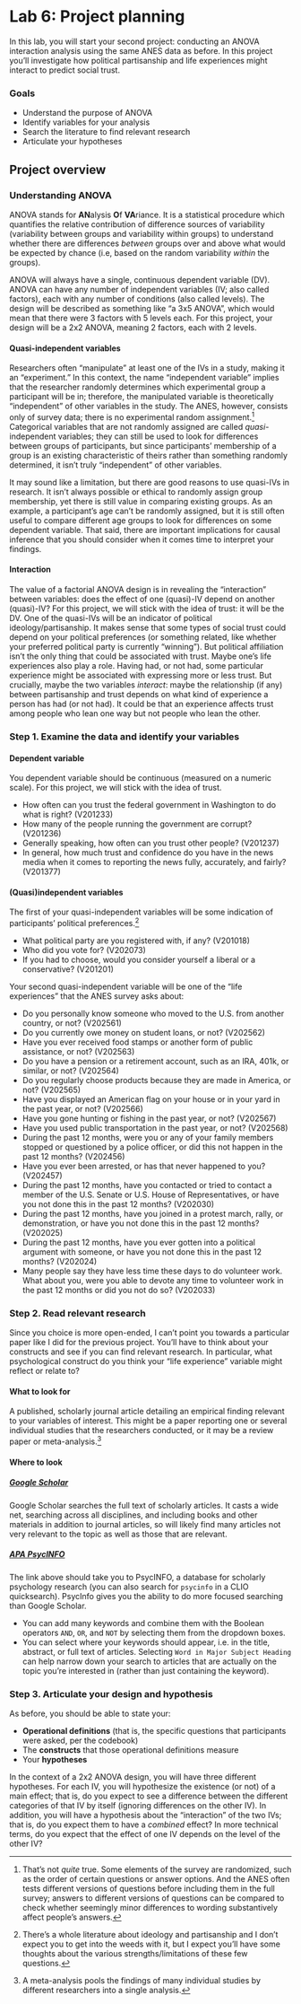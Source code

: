 # Lab 6: Project planning {.unnumbered}

In this lab, you will start your second project: conducting an ANOVA interaction analysis using the same ANES data as before. In this project you'll investigate how political partisanship and life experiences might interact to predict social trust.


### Goals

- Understand the purpose of ANOVA
- Identify variables for your analysis
- Search the literature to find relevant research
- Articulate your hypotheses


## Project overview

### Understanding ANOVA

ANOVA stands for <b>AN</b>alysis <b>O</b>f <b>VA</b>riance. It is a statistical procedure which quantifies the relative contribution of difference sources of variability (variability between groups and variability within groups) to understand whether there are differences *between* groups over and above what would be expected by chance (i.e, based on the random variability *within* the groups).

ANOVA will always have a single, continuous dependent variable (DV). ANOVA can have any number of independent variables (IV; also called factors), each with any number of conditions (also called levels). The design will be described as something like "a 3x5 ANOVA", which would mean that there were 3 factors with 5 levels each. For this project, your design will be a 2x2 ANOVA, meaning 2 factors, each with 2 levels.

#### Quasi-independent variables

Researchers often "manipulate" at least one of the IVs in a study, making it an "experiment." In this context, the name "independent variable" implies that the researcher randomly determines which experimental group a participant will be in; therefore, the manipulated variable is theoretically "independent" of other variables in the study. The ANES, however, consists only of survey data; there is no experimental random assignment.[^random-note] Categorical variables that are not randomly assigned are called *quasi*-independent variables; they can still be used to look for differences between groups of participants, but since participants' membership of a group is an existing characteristic of theirs rather than something randomly determined, it isn't truly "independent" of other variables.

It may sound like a limitation, but there are good reasons to use quasi-IVs in research. It isn't always possible or ethical to randomly assign group membership, yet there is still value in comparing existing groups. As an example, a participant's age can't be randomly assigned, but it is still often useful to compare different age groups to look for differences on some dependent variable. That said, there are important implications for causal inference that you should consider when it comes time to interpret your findings.

#### Interaction

The value of a factorial ANOVA design is in revealing the "interaction" between variables: does the effect of one (quasi)-IV depend on another (quasi)-IV? For this project, we will stick with the idea of trust: it will be the DV. One of the quasi-IVs will be an indicator of political ideology/partisanship. It makes sense that some types of social trust could depend on your political preferences (or something related, like whether your preferred political party is currently "winning"). But political affiliation isn't the only thing that could be associated with trust. Maybe one's life experiences also play a role. Having had, or not had, some particular experience might be associated with expressing more or less trust. But crucially, maybe the two variables *interact*: maybe the relationship (if any) between partisanship and trust depends on what kind of experience a person has had (or not had). It could be that an experience affects trust among people who lean one way but not people who lean the other.


### Step 1. Examine the data and identify your variables

#### Dependent variable

You dependent variable should be continuous (measured on a numeric scale). For this project, we will stick with the idea of trust. 

- How often can you trust the federal government in Washington to do what is right? (V201233)
- How many of the people running the government are corrupt? (V201236)
- Generally speaking, how often can you trust other people? (V201237)
- In general, how much trust and confidence do you have in the news media when it comes to reporting the news fully, accurately, and fairly? (V201377)

#### (Quasi)independent variables

The first of your quasi-independent variables will be some indication of participants' political preferences.^[There's a whole literature about ideology and partisanship and I don't expect you to get into the weeds with it, but I expect you'll have some thoughts about the various strengths/limitations of these few questions.]

- What political party are you registered with, if any? (V201018)
- Who did you vote for? (V202073)
- If you had to choose, would you consider yourself a liberal or a conservative? (V201201)

<!-- - Racial identity -->
<!-- - Gender identity -->
<!-- - Partisanship (stated; vote) -->
<!-- - Income -->
<!-- - Age -->
<!-- - Media -->
<!-- - Personal (in)security -->

Your second quasi-independent variable will be one of the "life experiences" that the ANES survey asks about:

  - Do you personally know someone who moved to the U.S. from another country, or not? (V202561)
  - Do you currently owe money on student loans, or not? (V202562)
  - Have you ever received food stamps or another form of public assistance, or not? (V202563)
  - Do you have a pension or a retirement account, such as an IRA, 401k, or similar, or not? (V202564)
  - Do you regularly choose products because they are made in America, or not? (V202565)
  - Have you displayed an American flag on your house or in your yard in the past year, or not? (V202566)
  - Have you gone hunting or fishing in the past year, or not? (V202567)
  - Have you used public transportation in the past year, or not? (V202568)
  - During the past 12 months, were you or any of your family members stopped or questioned by a police officer, or did this not happen in the past 12 months? (V202456)
  - Have you ever been arrested, or has that never happened to you? (V202457)
  - During the past 12 months, have you contacted or tried to contact a member of the U.S. Senate or U.S. House of Representatives, or have you not done this in the past 12 months? (V202030)
  - During the past 12 months, have you joined in a protest march, rally, or demonstration, or have you not done this in the past 12 months? (V202025)
  - During the past 12 months, have you ever gotten into a political argument with someone, or have you not done this in the past 12 months? (V202024) 
  - Many people say they have less time these days to do volunteer work. What about you, were you able to devote any time to volunteer work in the past 12 months or did you not do so? (V202033)
  <!-- - Have you ever been bitten by a shark, or not? (V202569) -->


### Step 2. Read relevant research

Since you choice is more open-ended, I can't point you towards a particular paper like I did for the previous project. You'll have to think about your constructs and see if you can find relevant research. In particular, what psychological construct do you think your "life experience" variable might reflect or relate to?

#### What to look for

A published, scholarly journal article detailing an empirical finding relevant to your variables of interest. This might be a paper reporting one or several individual studies that the researchers conducted, or it may be a review paper or meta-analysis.^[A meta-analysis pools the findings of many individual studies by different researchers into a single analysis.]

#### Where to look

##### [Google Scholar](https://scholar.google.com)

Google Scholar searches the full text of scholarly articles. It casts a wide net, searching across all disciplines, and including books and other materials in addition to journal articles, so will likely find many articles not very relevant to the topic as well as those that are relevant.

##### [APA PsycINFO](http://www.columbia.edu/cgi-bin/cul/resolve?ALD2284)

The link above should take you to PsycINFO, a database for scholarly psychology research (you can also search for `psycinfo` in a CLIO quicksearch). PsycInfo gives you the ability to do more focused searching than Google Scholar.

-   You can add many keywords and combine them with the Boolean operators `AND`, `OR`, and `NOT` by selecting them from the dropdown boxes.
-   You can select where your keywords should appear, i.e. in the title, abstract, or full text of articles. Selecting `Word in Major Subject Heading` can help narrow down your search to articles that are actually on the topic you're interested in (rather than just containing the keyword).



### Step 3. Articulate your design and hypothesis

As before, you should be able to state your:

- __Operational definitions__ (that is, the specific questions that participants were asked, per the codebook)
- The __constructs__ that those operational definitions measure
- Your __hypotheses__

In the context of a 2x2 ANOVA design, you will have three different hypotheses. For each IV, you will hypothesize the existence (or not) of a main effect; that is, do you expect to see a difference between the different categories of that IV by itself (ignoring differences on the other IV). In addition, you will have a hypothesis about the "interaction" of the two IVs; that is, do you expect them to have a *combined* effect? In more technical terms, do you expect that the effect of one IV depends on the level of the other IV?


[^random-note]: That's not *quite* true. Some elements of the survey are randomized, such as the order of certain questions or answer options. And the ANES often tests different versions of questions before including them in the full survey; answers to different versions of questions can be compared to check whether seemingly minor differences to wording substantively affect people's answers.
